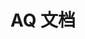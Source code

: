 ---
title: AQ 文档
description: AQ 官方文档
template: splash
hero:
  tagline: AQ 官方文档。AQ 是一种解释型编程语言。它速度快、体积小、简单且安全。同时，用 AQ 编写的程序也可以进行编译。也许是一部伟大的作品。
  image:
    file: ../../../assets/aq.webp
  actions:
    - text: 阅读文档
      link: /overview
      icon: right-arrow
    - text: 官方网站
      link: https://www.axa6.com
      icon: external
      variant: minimal
    - text: Github
      link: https://github.com/aq-org/AQ
      icon: external
      variant: minimal
---